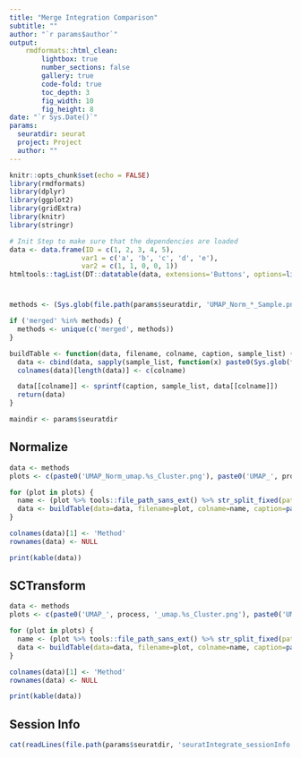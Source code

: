 ```yaml
---
title: "Merge Integration Comparison"
subtitle: ""
author: "`r params$author`"
output:
    rmdformats::html_clean:
        lightbox: true
        number_sections: false
        gallery: true
        code-fold: true
        toc_depth: 3
        fig_width: 10
        fig_height: 8
date: "`r Sys.Date()`"
params:
  seuratdir: seurat
  project: Project
  author: ""
---
```

<style>
table {
  white-space: nowrap;
}
</style>

```r
knitr::opts_chunk$set(echo = FALSE)
library(rmdformats)
library(dplyr)
library(ggplot2)
library(gridExtra)
library(knitr)
library(stringr)
```

```r
# Init Step to make sure that the dependencies are loaded
data <- data.frame(ID = c(1, 2, 3, 4, 5),
                  var1 = c('a', 'b', 'c', 'd', 'e'),
                  var2 = c(1, 1, 0, 0, 1))
htmltools::tagList(DT::datatable(data, extensions='Buttons', options=list(dom='lBfrtip', buttons = c('copy', 'csv', 'excel'), lengthMenu = list(c(10,25,50,-1), c(10,25,50,"All")))))
```

# {.tabset .tabset-pills}

```r
methods <- (Sys.glob(file.path(params$seuratdir, 'UMAP_Norm_*_Sample.png')) %>% basename %>% str_split_fixed(pattern='_', n=Inf))[,3] %>% gsub(pattern='umap.', replacement='')

if ('merged' %in% methods) {
  methods <- unique(c('merged', methods))
}

buildTable <- function(data, filename, colname, caption, sample_list) {
  data <- cbind(data, sapply(sample_list, function(x) paste0(Sys.glob(file.path(maindir, sprintf(filename, x)))))) %>% as.data.frame()
  colnames(data)[length(data)] <- c(colname)

  data[[colname]] <- sprintf(caption, sample_list, data[[colname]])
  return(data)
}

maindir <- params$seuratdir
```

## Normalize {.tabset .tabset-pills}

```r
data <- methods
plots <- c(paste0('UMAP_Norm_umap.%s_Cluster.png'), paste0('UMAP_', process, '_umap.%s_Sample.png'), paste0('UMAP_', process, '_umap.%s_Sample-Split.png'))

for (plot in plots) {
  name <- (plot %>% tools::file_path_sans_ext() %>% str_split_fixed(pattern='_', n=Inf))[4] %>% gsub(pattern='-', replacement = ' - ')
  data <- buildTable(data=data, filename=plot, colname=name, caption=paste0("![", name, " UMAP plot for %s](%s)"), sample_list=methods)
}

colnames(data)[1] <- 'Method'
rownames(data) <- NULL

print(kable(data))
```

## SCTransform {.tabset .tabset-pills}

```r
data <- methods
plots <- c(paste0('UMAP_', process, '_umap.%s_Cluster.png'), paste0('UMAP_', process, '_umap.%s_Sample.png'), paste0('UMAP_', process, '_umap.%s_Sample-Split.png'))

for (plot in plots) {
  name <- (plot %>% tools::file_path_sans_ext() %>% str_split_fixed(pattern='_', n=Inf))[4] %>% gsub(pattern='-', replacement = ' - ')
  data <- buildTable(data=data, filename=plot, colname=name, caption=paste0("![", name, " UMAP plot for %s](%s)"), sample_list=methods)
}

colnames(data)[1] <- 'Method'
rownames(data) <- NULL

print(kable(data))
```

## Session Info

``` r
cat(readLines(file.path(params$seuratdir, 'seuratIntegrate_sessionInfo.txt')), sep="\n")
```

<div class="tocify-extend-page" data-unique="tocify-extend-page" style="height: 0;"></div>

